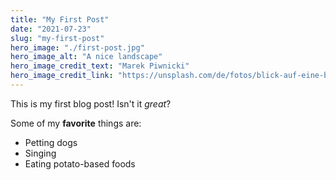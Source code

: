 ```yaml
---
title: "My First Post"
date: "2021-07-23"
slug: "my-first-post"
hero_image: "./first-post.jpg"
hero_image_alt: "A nice landscape"
hero_image_credit_text: "Marek Piwnicki"
hero_image_credit_link: "https://unsplash.com/de/fotos/blick-auf-eine-bergkette-bei-sonnenuntergang-N0J0yalIBB8"
---
```


This is my first blog post! Isn't it *great*?

Some of my **favorite** things are:

* Petting dogs
* Singing
* Eating potato-based foods